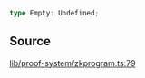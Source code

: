 ```ts
type Empty: Undefined;
```

## Source

[lib/proof-system/zkprogram.ts:79](https://github.com/o1-labs/o1js/blob/72b8e2c2b9aaba4b5c12257bdd63dfe2676a3d99/src/lib/proof-system/zkprogram.ts#L79)
